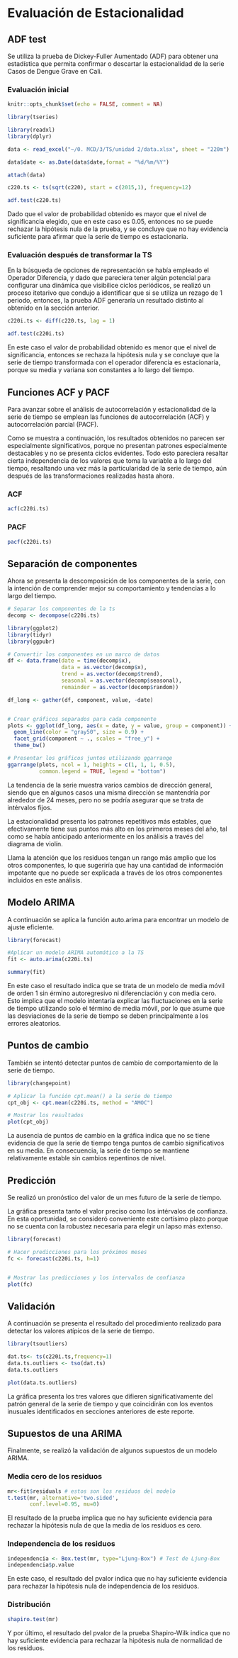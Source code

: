 # Evaluación de Estacionalidad {#cross}


## ADF test

Se utiliza la prueba de Dickey-Fuller Aumentado (ADF) para obtener una estadística que permita confirmar o descartar la estacionalidad de la serie Casos de Dengue Grave en Cali.

### Evaluación inicial

```r
knitr::opts_chunk$set(echo = FALSE, comment = NA)
```

```r

library(tseries)

library(readxl)
library(dplyr)

data <- read_excel("~/0. MCD/3/TS/unidad 2/data.xlsx", sheet = "220m")

data$date <- as.Date(data$date,format = "%d/%m/%Y")

attach(data)

c220.ts <- ts(sqrt(c220), start = c(2015,1), frequency=12)

adf.test(c220.ts)

```
Dado que el valor de probabilidad obtenido es mayor que el nivel de significancia elegido, que en este caso es 0.05, entonces no se puede rechazar la hipótesis nula de la prueba, y se concluye que no hay evidencia suficiente para afirmar que la serie de tiempo es estacionaria. 


### Evaluación después de transformar la TS

En la búsqueda de opciones de representación se había empleado el Operador Diferencia, y dado que pareciera tener algún potencial para configurar una dinámica que visibilice ciclos periódicos, se realizó un proceso itetarivo que condujo a identificar que si se utiliza un rezago de 1 periodo, entonces, la prueba ADF generaría un resultado distinto al obtenido en la sección anterior.



```r

c220i.ts <- diff(c220.ts, lag = 1)

adf.test(c220i.ts)

```

En este caso el valor de probabilidad obtenido es menor que el nivel de significancia, entonces se rechaza la hipótesis nula y se concluye que la serie de tiempo transformada con el operador diferencia es estacionaria, porque su media y variana son constantes a lo largo del tiempo.


## Funciones ACF y PACF

Para avanzar sobre el análisis de autocorrelación y estacionalidad de la serie de tiempo se emplean las funciones de autocorrelación (ACF) y autocorrelación parcial (PACF).

Como se muestra a continuación, los resultados obtenidos no parecen ser especialmente significativos, porque no presentan patrones especialmente destacables y no se presenta ciclos evidentes. Todo esto pareciera resaltar cierta independencia de los valores que toma la variable a lo largo del tiempo, resaltando una vez más la particularidad de la serie de tiempo, aún después de las transformaciones realizadas hasta ahora. 

### ACF

```r

acf(c220i.ts)

```


### PACF

```r

pacf(c220i.ts)

```





## Separación de componentes

Ahora se presenta la descomposición de los componentes de la serie, con la intención de comprender mejor su comportamiento y tendencias a lo largo del tiempo.

```r

# Separar los componentes de la ts
decomp <- decompose(c220i.ts)

```


```r

library(ggplot2)
library(tidyr)
library(ggpubr)

# Convertir los componentes en un marco de datos
df <- data.frame(date = time(decomp$x),
                 data = as.vector(decomp$x),
                 trend = as.vector(decomp$trend),
                 seasonal = as.vector(decomp$seasonal),
                 remainder = as.vector(decomp$random))

df_long <- gather(df, component, value, -date)


# Crear gráficos separados para cada componente
plots <- ggplot(df_long, aes(x = date, y = value, group = component)) +
  geom_line(color = "gray50", size = 0.9) +
  facet_grid(component ~ ., scales = "free_y") +
  theme_bw()

# Presentar los gráficos juntos utilizando ggarrange
ggarrange(plots, ncol = 1, heights = c(1, 1, 1, 0.5),
          common.legend = TRUE, legend = "bottom")

```


La tendencia de la serie muestra varios cambios de dirección general, siendo que en algunos casos una misma dirección se mantendría por alrededor de 24 meses, pero no se podría asegurar que se trata de intérvalos fijos.

La estacionalidad presenta los patrones repetitivos más estables, que efectivamente tiene sus puntos más alto en los primeros meses del año, tal como se había anticipado anteriormente en los análisis a través del diagrama de violín.

Llama la atención que los residuos tengan un rango más amplio que los otros componentes, lo que sugeriría que hay una cantidad de información impotante que no puede ser explicada a través de los otros componentes incluidos en este análisis.



## Modelo ARIMA

A continuación se aplica la función auto.arima para encontrar un modelo de ajuste eficiente.

```r

library(forecast)

#Aplicar un modelo ARIMA automático a la TS
fit <- auto.arima(c220i.ts)

summary(fit)

```


En este caso el resultado indica que se trata de un modelo de media móvil de orden 1 sin érmino autoregresivo ni diferenciación y con media cero. Esto implica que el modelo intentaría explicar las fluctuaciones en la serie de tiempo utilizando solo el término de media móvil, por lo que asume que las desviaciones de la serie de tiempo se deben principalmente a los errores aleatorios.




## Puntos de cambio

También se intentó detectar puntos de cambio de comportamiento de la serie de tiempo.

```r

library(changepoint)

# Aplicar la función cpt.mean() a la serie de tiempo
cpt_obj <- cpt.mean(c220i.ts, method = "AMOC")

# Mostrar los resultados
plot(cpt_obj)

```


La ausencia de puntos de cambio en la gráfica indica que no se tiene evidencia de que la serie de tiempo tenga puntos de cambio significativos en su media. En consecuencia, la serie de tiempo se mantiene relativamente estable sin cambios repentinos de nivel.


## Predicción

Se realizó un pronóstico del valor de un mes futuro de la serie de tiempo. 

La gráfica presenta tanto el valor preciso como los intérvalos de confianza. En esta oportunidad, se consideró conveniente este cortísimo plazo porque no se cuenta con la robustez necesaria para elegir un lapso más extenso. 

```r

library(forecast)

# Hacer predicciones para los próximos meses
fc <- forecast(c220i.ts, h=1)


# Mostrar las predicciones y los intervalos de confianza
plot(fc)

```



## Validación

A continuación se presenta el resultado del procedimiento realizado para detectar los valores atípicos de la serie de tiempo.

```r

library(tsoutliers)

dat.ts<- ts(c220i.ts,frequency=1)
data.ts.outliers <- tso(dat.ts)
data.ts.outliers

```


```r

plot(data.ts.outliers)

```


La gráfica presenta los tres valores que difieren significativamente del patrón general de la serie de tiempo y que coincidirán con los eventos inusuales identificados en secciones anteriores de este reporte.



## Supuestos de una ARIMA

Finalmente, se realizó la validación de algunos supuestos de un modelo ARIMA.

### Media cero de los residuos

```r

mr<-fit$residuals # estos son los residuos del modelo
t.test(mr, alternative='two.sided',
       conf.level=0.95, mu=0)

```
El resultado de la prueba implica que no hay suficiente evidencia para rechazar la hipótesis nula de que la media de los residuos es cero.


### Independencia de los residuos

```r

independencia <- Box.test(mr, type="Ljung-Box") # Test de Ljung-Box
independencia$p.value

```

En este caso, el resultado del pvalor indica que no hay suficiente evidencia para rechazar la hipótesis nula de independencia de los residuos.



### Distribución

```r

shapiro.test(mr)

```

Y por último, el resultado del pvalor de la prueba Shapiro-Wilk indica que no hay suficiente evidencia para rechazar la hipótesis nula de normalidad de los residuos.

